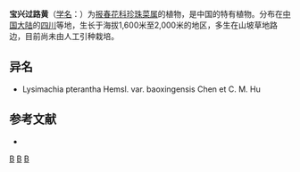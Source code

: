 {{Speciesbox 
| genus = Lysimachia
| species = baoxingensis
| authority = (Chen et [[胡启明|C. M. Hu]]) [[胡启明|C. M. Hu]]
}}
'''宝兴过路黄'''（[[学名|学名]]：{{lang|la|''Lysimachia baoxingensis''}}）为[[报春花科|报春花科]][[珍珠菜属|珍珠菜属]]的植物，是中国的特有植物。分布在[[中国大陆|中国大陆]]的[[四川|四川]]等地，生长于海拔1,600米至2,000米的地区，多生在山坡草地路边，目前尚未由人工引种栽培。

== 异名 ==
* Lysimachia pterantha Hemsl. var. baoxingensis Chen et C. M. Hu

== 参考文献 ==
<div class="references-small">
* {{cite web| url =http://www.bioinfo.cn/db05/KmzwSpecies.php?action=view&id=17549| title =宝兴过路黄| work =《中国高等植物数据库全库》| publisher =中国科学院微生物研究所| author =昆明植物研究所| accessdate =2009-02-25| deadurl =yes| archiveurl =https://web.archive.org/web/20160305063758/http://www.bioinfo.cn/db05/KmzwSpecies.php?action=view&id=17549| archivedate =2016-03-05}}
</div>
{{Taxonbar|from=Q10949281}}

[[Category:珍珠菜属|B]]
[[Category:中國特有植物|B]]
[[Category:四川植物|B]]